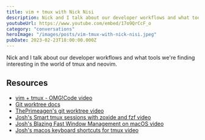 ```yaml
---
title: vim + tmux with Nick Nisi
description: Nick and I talk about our developer workflows and what tools we're finding interesting with tmux and neovim.
youtubeUrl: https://www.youtube.com/embed/17o9QrCcF_o
category: "conversations"
heroImage: "/images/posts/vim-tmux-with-nick-nisi.jpeg"
pubDate: 2023-02-23T18:00:00.000Z
---
```



Nick and I talk about our developer workflows and what tools we're finding interesting in the world of tmux and neovim.

## Resources

<GhRepo repo="nicknisi/dotfiles" />
<GhRepo repo="joshmedeski/dotfiles" />

- [vim + tmux - OMG!Code video](https://www.youtube.com/watch?v=5r6yzFEXajQ)
- [Git worktree docs](https://git-scm.com/docs/git-worktree)
- [ThePrimeagen's git worktree video](https://www.youtube.com/watch?v=2uEqYw-N8uE)
- [Josh's Smart tmux sessions with zoxide and fzf video](https://www.youtube.com/watch?v=l_TTxc0AcCw)
- [Josh's Blazing Fast Window Management on macOS video](https://www.youtube.com/watch?v=fYsCAOfGjxE)
- [Josh's macos keyboard shortcuts for tmux video](https://www.youtube.com/watch?v=BLp61-Lq0kQ)
